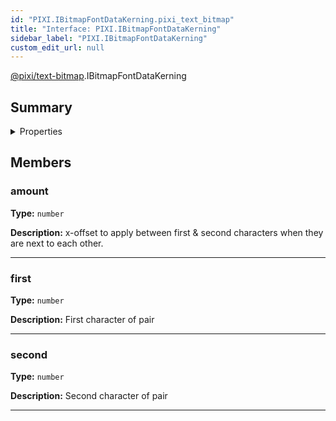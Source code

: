 ```yaml
---
id: "PIXI.IBitmapFontDataKerning.pixi_text_bitmap"
title: "Interface: PIXI.IBitmapFontDataKerning"
sidebar_label: "PIXI.IBitmapFontDataKerning"
custom_edit_url: null
---
```



<div class="package-name">

[@pixi/text-bitmap](../modules/pixi_text_bitmap).IBitmapFontDataKerning

</div>






        

## Summary

<details><summary>Properties</summary>
<p>

| Name   | Type                | Description                                                                           |
| ------ | ------------------- | ------------------------------------------------------------------------------------- |
| amount | <code>number</code> | x-offset to apply between first & second characters when they are next to each other. |
| first  | <code>number</code> | First character of pair                                                               |
| second | <code>number</code> | Second character of pair                                                              |

</p>
</details>
    




## Members
<article>

### amount 
**Type:** <code>number</code>

**Description:** x-offset to apply between first & second characters when they are next to each other.

</article>


---------------------------------------

<article>

### first 
**Type:** <code>number</code>

**Description:** First character of pair

</article>


---------------------------------------

<article>

### second 
**Type:** <code>number</code>

**Description:** Second character of pair

</article>


---------------------------------------



  